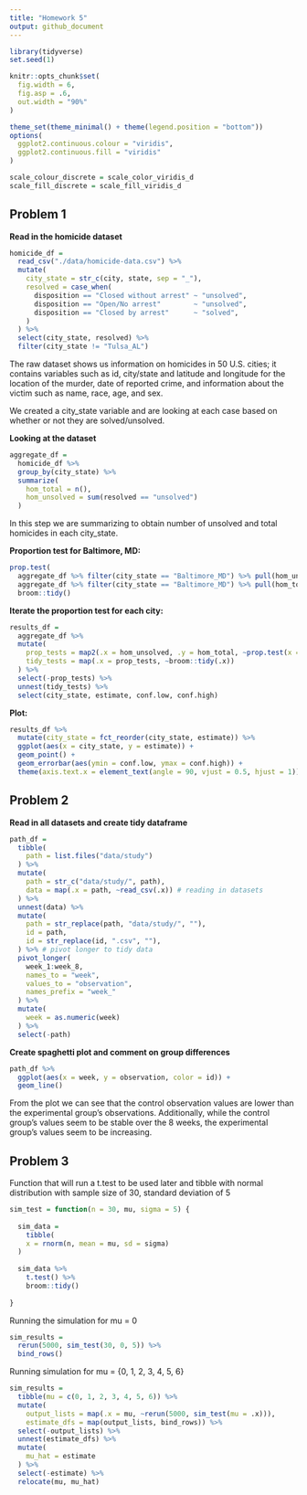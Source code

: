 ```yaml
---
title: "Homework 5"
output: github_document
---
```


```r
library(tidyverse)
set.seed(1)

knitr::opts_chunk$set(
  fig.width = 6,
  fig.asp = .6,
  out.width = "90%"
)

theme_set(theme_minimal() + theme(legend.position = "bottom"))
options(
  ggplot2.continuous.colour = "viridis",
  ggplot2.continuous.fill = "viridis"
)

scale_colour_discrete = scale_color_viridis_d
scale_fill_discrete = scale_fill_viridis_d
```


## Problem 1

**Read in the homicide dataset**

```r
homicide_df = 
  read_csv("./data/homicide-data.csv") %>%
  mutate(
    city_state = str_c(city, state, sep = "_"),
    resolved = case_when(
      disposition == "Closed without arrest" ~ "unsolved",
      disposition == "Open/No arrest"        ~ "unsolved",
      disposition == "Closed by arrest"      ~ "solved",
    )
  ) %>% 
  select(city_state, resolved) %>% 
  filter(city_state != "Tulsa_AL")
```

The raw dataset shows us information on homicides in 50 U.S. cities; it contains variables such as id, city/state and latitude and longitude for the location of the murder, date of reported crime, and information about the victim such as name, race, age, and sex.

We created a city_state variable and are looking at each case based on whether or not they are solved/unsolved.

**Looking at the dataset**

```r
aggregate_df = 
  homicide_df %>% 
  group_by(city_state) %>% 
  summarize(
    hom_total = n(),
    hom_unsolved = sum(resolved == "unsolved")
  )
```

In this step we are summarizing to obtain number of unsolved and total homicides in each city_state.

**Proportion test for Baltimore, MD:**

```r
prop.test(
  aggregate_df %>% filter(city_state == "Baltimore_MD") %>% pull(hom_unsolved), 
  aggregate_df %>% filter(city_state == "Baltimore_MD") %>% pull(hom_total)) %>% 
  broom::tidy()
```

**Iterate the proportion test for each city:**

```r
results_df = 
  aggregate_df %>% 
  mutate(
    prop_tests = map2(.x = hom_unsolved, .y = hom_total, ~prop.test(x = .x, n = .y)),
    tidy_tests = map(.x = prop_tests, ~broom::tidy(.x))
  ) %>% 
  select(-prop_tests) %>% 
  unnest(tidy_tests) %>% 
  select(city_state, estimate, conf.low, conf.high)
```

**Plot:**

```r
results_df %>% 
  mutate(city_state = fct_reorder(city_state, estimate)) %>% 
  ggplot(aes(x = city_state, y = estimate)) +
  geom_point() + 
  geom_errorbar(aes(ymin = conf.low, ymax = conf.high)) + 
  theme(axis.text.x = element_text(angle = 90, vjust = 0.5, hjust = 1))
```

## Problem 2

**Read in all datasets and create tidy dataframe**

```r
path_df = 
  tibble(
    path = list.files("data/study")
  ) %>% 
  mutate(
    path = str_c("data/study/", path),
    data = map(.x = path, ~read_csv(.x)) # reading in datasets
  ) %>% 
  unnest(data) %>% 
  mutate(
    path = str_replace(path, "data/study/", ""),
    id = path,
    id = str_replace(id, ".csv", ""),
  ) %>% # pivot longer to tidy data
  pivot_longer(
    week_1:week_8,
    names_to = "week",
    values_to = "observation",
    names_prefix = "week_"
  ) %>% 
  mutate(
    week = as.numeric(week)
  ) %>% 
  select(-path)
```

**Create spaghetti plot and comment on group differences**

```r
path_df %>% 
  ggplot(aes(x = week, y = observation, color = id)) +
  geom_line()
```

From the plot we can see that the control observation values are lower than the experimental group's observations. Additionally, while the control group's values seem to be stable over the 8 weeks, the experimental group's values seem to be increasing.

## Problem 3

Function that will run a t.test to be used later and tibble with normal distribution with sample size of 30, standard deviation of 5 

```r
sim_test = function(n = 30, mu, sigma = 5) {
  
  sim_data = 
    tibble(
    x = rnorm(n, mean = mu, sd = sigma)
  )
  
  sim_data %>% 
    t.test() %>% 
    broom::tidy()
  
}
```

Running the simulation for mu = 0

```r
sim_results = 
  rerun(5000, sim_test(30, 0, 5)) %>% 
  bind_rows()
```

Running simulation for mu = {0, 1, 2, 3, 4, 5, 6}

```r
sim_results = 
  tibble(mu = c(0, 1, 2, 3, 4, 5, 6)) %>% 
  mutate(
    output_lists = map(.x = mu, ~rerun(5000, sim_test(mu = .x))),
    estimate_dfs = map(output_lists, bind_rows)) %>% 
  select(-output_lists) %>% 
  unnest(estimate_dfs) %>% 
  mutate(
    mu_hat = estimate
  ) %>% 
  select(-estimate) %>% 
  relocate(mu, mu_hat)
```



